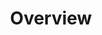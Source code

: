 ---
title: 'Overview'
description: 'Key metrics, ratios, and indicators are essential to understanding your data.'
---